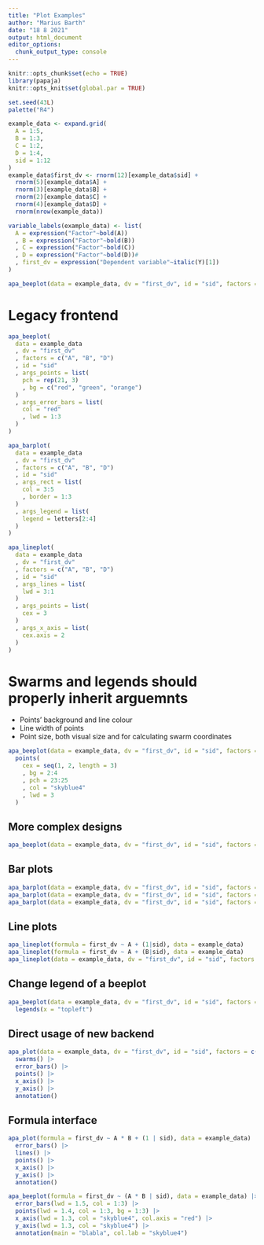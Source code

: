 ```yaml
---
title: "Plot Examples"
author: "Marius Barth"
date: "18 8 2021"
output: html_document
editor_options: 
  chunk_output_type: console
---
```


```r
knitr::opts_chunk$set(echo = TRUE)
library(papaja)
knitr::opts_knit$set(global.par = TRUE)

set.seed(43L)
palette("R4")

example_data <- expand.grid(
  A = 1:5,
  B = 1:3,
  C = 1:2,
  D = 1:4,
  sid = 1:12
)
example_data$first_dv <- rnorm(12)[example_data$sid] + 
  rnorm(5)[example_data$A] + 
  rnorm(3)[example_data$B] +
  rnorm(2)[example_data$C] + 
  rnorm(4)[example_data$D] +
  rnorm(nrow(example_data))

variable_labels(example_data) <- list(
  A = expression("Factor"~bold(A))
  , B = expression("Factor"~bold(B))
  , C = expression("Factor"~bold(C))
  , D = expression("Factor"~bold(D))#
  , first_dv = expression("Dependent variable"~italic(Y)[1])
)
```


```r
apa_beeplot(data = example_data, dv = "first_dv", id = "sid", factors = c("A", "B"), dispersion = wsci, level = .99)
```


# Legacy frontend

```r
apa_beeplot(
  data = example_data
  , dv = "first_dv"
  , factors = c("A", "B", "D")
  , id = "sid"
  , args_points = list(
    pch = rep(21, 3)
    , bg = c("red", "green", "orange")
  )
  , args_error_bars = list(
    col = "red"
    , lwd = 1:3
  )
)
```

```r
apa_barplot(
  data = example_data
  , dv = "first_dv"
  , factors = c("A", "B", "D")
  , id = "sid"
  , args_rect = list(
    col = 3:5
    , border = 1:3
  )
  , args_legend = list(
    legend = letters[2:4]
  )
)
```

```r
apa_lineplot(
  data = example_data
  , dv = "first_dv"
  , factors = c("A", "B", "D")
  , id = "sid"
  , args_lines = list(
    lwd = 3:1
  )
  , args_points = list(
    cex = 3
  )
  , args_x_axis = list(
    cex.axis = 2
  )
)
```



# Swarms and legends should properly inherit arguemnts

- Points' background and line colour
- Line width of points
- Point size, both visual size and for calculating swarm coordinates

```r
apa_beeplot(data = example_data, dv = "first_dv", id = "sid", factors = c("A", "B")) |>
  points(
    cex = seq(1, 2, length = 3)
    , bg = 2:4
    , pch = 23:25
    , col = "skyblue4"
    , lwd = 3
  )
```



## More complex designs

```r
apa_beeplot(data = example_data, dv = "first_dv", id = "sid", factors = c("A", "B", "C"))
```


## Bar plots

```r
apa_barplot(data = example_data, dv = "first_dv", id = "sid", factors = c("A", "B"))
apa_barplot(data = example_data, dv = "first_dv", id = "sid", factors = c("B", "A"))
apa_barplot(data = example_data, dv = "first_dv", id = "sid", factors = "A")
```


## Line plots

```r
apa_lineplot(formula = first_dv ~ A + (1|sid), data = example_data)
apa_lineplot(formula = first_dv ~ A + (B|sid), data = example_data)
apa_lineplot(data = example_data, dv = "first_dv", id = "sid", factors = c("A", "B", "C"))
```


## Change legend of a beeplot

```r
apa_beeplot(data = example_data, dv = "first_dv", id = "sid", factors = c("A", "B", "C", "D")) |>
  legends(x = "topleft")
```



## Direct usage of new backend

```r
apa_plot(data = example_data, dv = "first_dv", id = "sid", factors = c("A", "B")) |>
  swarms() |>
  error_bars() |>
  points() |>
  x_axis() |>
  y_axis() |>
  annotation()
```

## Formula interface

```r
apa_plot(formula = first_dv ~ A * B + (1 | sid), data = example_data) |>
  error_bars() |>
  lines() |>
  points() |>
  x_axis() |>
  y_axis() |>
  annotation()
```

```r
apa_beeplot(formula = first_dv ~ (A * B | sid), data = example_data) |>
  error_bars(lwd = 1.5, col = 1:3) |>
  points(lwd = 1.4, col = 1:3, bg = 1:3) |>
  x_axis(lwd = 1.3, col = "skyblue4", col.axis = "red") |>
  y_axis(lwd = 1.3, col = "skyblue4") |>
  annotation(main = "blabla", col.lab = "skyblue4")

```




